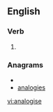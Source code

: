 ==English==

===Verb===
{{en-verb|analogis|ing}}

# {{alternative spelling of|analogize}}

===Anagrams===
* {{alphagram|aaegilnos}}
* [[analogies#English|analogies]]


[[vi:analogise]]
